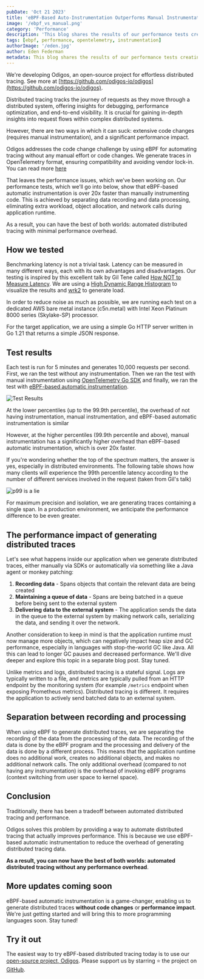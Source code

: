 ```yaml
---
pubDate: 'Oct 21 2023'
title: 'eBPF-Based Auto-Instrumentation Outperforms Manual Instrumentation'
image: '/ebpf_vs_manual.png'
category: 'Performance'
description: 'This blog shares the results of our performance tests creating OpenTelemetry traces with eBPF-based automatic instrumentation vs traditional instrumentation'
tags: [ebpf, performance, opentelemetry, instrumentation]
authorImage: '/eden.jpg'
author: Eden Federman
metadata: This blog shares the results of our performance tests creating OpenTelemetry traces with eBPF-based automatic instrumentation vs traditional instrumentation
---
```


We're developing Odigos, an open-source project for effortless distributed tracing. See more at [https://github.com/odigos-io/odigos](https://github.com/odigos-io/odigos).

Distributed tracing tracks the journey of requests as they move through a distributed system, offering insights for debugging, performance optimization, and end-to-end visibility. It is crucial for gaining in-depth insights into request flows within complex distributed systems.

However, there are two ways in which it can suck: extensive code changes (requires manual instrumentation), and a significant performance impact.

Odigos addresses the code change challenge by using eBPF for automating tracing without any manual effort or code changes. We generate traces in OpenTelemetry format, ensuring compatibility and avoiding vendor lock-in. You can read more [here](https://news.ycombinator.com/item?id=34442603)

That leaves the performance issues, which we’ve been working on. Our performance tests, which we’ll go into below, show that eBPF-based automatic instrumentation is over 20x faster than manually instrumenting code. This is achieved by separating data recording and data processing, eliminating extra workload, object allocation, and network calls during application runtime.

As a result, you can have the best of both worlds: automated distributed tracing with minimal performance overhead.

## How we tested

Benchmarking latency is not a trivial task. Latency can be measured in many different ways, each with its own advantages and disadvantages. Our testing is inspired by this excellent talk by Gil Tene called [How NOT to Measure Latency](https://www.youtube.com/watch?v=lJ8ydIuPFeU). We are using a [High Dynamic Range Histogram](http://hdrhistogram.org/) to visualize the results and [wrk2](https://github.com/giltene/wrk2) to generate load.

In order to reduce noise as much as possible, we are running each test on a dedicated AWS bare metal instance (c5n.metal) with Intel Xeon Platinum 8000 series (Skylake-SP) processor.

For the target application, we are using a simple Go HTTP server written in Go 1.21 that returns a simple JSON response.

## Test results

Each test is run for 5 minutes and generates 10,000 requests per second.
First, we ran the test without any instrumentation. Then we ran the test with manual instrumentation using [OpenTelemetry Go SDK](https://github.com/open-telemetry/opentelemetry-go) and finally, we ran the test with [eBPF-based automatic instrumentation](https://github.com/open-telemetry/opentelemetry-go-instrumentation).

![Test Results](/images/blog/ebpf-vs-manual/results.png)


At the lower percentiles (up to the 99.9th percentile), the overhead of not having instrumentation, manual instrumentation, and eBPF-based automatic instrumentation is similar

However, at the higher percentiles (99.9th percentile and above), manual instrumentation has a significantly higher overhead than eBPF-based automatic instrumentation, which is over 20x faster.

If you're wondering whether the top of the spectrum matters, the answer is yes, especially in distributed environments. The following table shows how many clients will experience the 99th percentile latency according to the number of different services involved in the request (taken from Gil's talk)

![p99 is a lie](/images/blog/ebpf-vs-manual/p99_is_a_lie.png)

For maximum precision and isolation, we are generating traces containing a single span. In a production environment, we anticipate the performance difference to be even greater.

## **The performance impact of generating distributed traces**

Let's see what happens inside our application when we generate distributed traces, either manually via SDKs or automatically via something like a Java agent or monkey patching:

1. **Recording data** - Spans objects that contain the relevant data are being created
2. **Maintaining a queue of data** - Spans are being batched in a queue before being sent to the external system
3. **Delivering data to the external system** - The application sends the data in the queue to the external system by making network calls, serializing the data, and sending it over the network.

Another consideration to keep in mind is that the application runtime must now manage more objects, which can negatively impact heap size and GC performance, especially in languages with stop-the-world GC like Java. All this can lead to longer GC pauses and decreased performance. We'll dive deeper and explore this topic in a separate blog post. Stay tuned.

Unlike metrics and logs, distributed tracing is a stateful signal. Logs are typically written to a file, and metrics are typically pulled from an HTTP endpoint by the monitoring system (for example `/metrics` endpoint when exposing Prometheus metrics). Distributed tracing is different. It requires the application to actively send batched data to an external system.

## Separation between recording and processing

When using eBPF to generate distributed traces, we are separating the recording of the data from the processing of the data. The recording of the data is done by the eBPF program and the processing and delivery of the data is done by a different process. This means that the application runtime does no additional work, creates no additional objects, and makes no additional network calls. The only additional overhead (compared to not having any instrumentation) is the overhead of invoking eBPF programs (context switching from user space to kernel space).

## Conclusion

Traditionally, there has been a tradeoff between automated distributed tracing and performance. 

Odigos solves this problem by providing a way to automate distributed tracing that actually improves performance. This is because we use eBPF-based automatic instrumentation to  reduce the overhead of generating distributed tracing data.

**As a result, you can now have the best of both worlds: automated distributed tracing without any performance overhead**.


## More updates coming soon

eBPF-based automatic instrumentation is a game-changer, enabling us to generate distributed traces **without code changes** or **performance impact**. We're just getting started and will bring this to more programming languages soon. Stay tuned!

## Try it out

The easiest way to try eBPF-based distributed tracing today is to use our [open-source project, Odigos](https://github.com/odigos-io/odigos). Please support us by starring ⭐ the project on [GitHub](https://github.com/odigos-io/odigos).